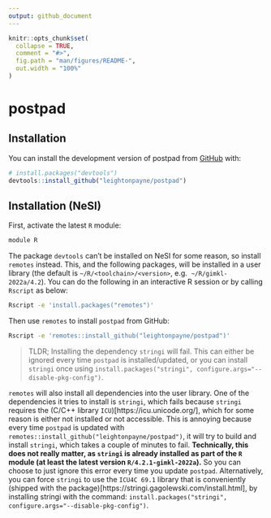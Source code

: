 ```yaml
---
output: github_document
---
```


<!-- README.md is generated from README.Rmd. Please edit that file -->

```r
knitr::opts_chunk$set(
  collapse = TRUE,
  comment = "#>",
  fig.path = "man/figures/README-",
  out.width = "100%"
)
```

# postpad

<!-- badges: start -->
<!-- badges: end -->

## Installation

You can install the development version of postpad from [GitHub](https://github.com/) with:

``` r
# install.packages("devtools")
devtools::install_github("leightonpayne/postpad")
```

## Installation (NeSI)

First, activate the latest `R` module:

```bash
module R
```

The package `devtools` can't be installed on NeSI for some reason, so install
`remotes` instead. This, and the following packages, will be installed in a
user library (the default is `~/R/<toolchain>/<version>`, e.g. 
`~/R/gimkl-2022a/4.2`). You can do the following in an interactive R session or 
by calling `Rscript` as below:

```bash
Rscript -e 'install.packages("remotes")'
```

Then use `remotes` to install `postpad` from GitHub:

```bash
Rscript -e 'remotes::install_github("leightonpayne/postpad")'
```

> TLDR; Installing the dependency `stringi` will fail. This can either be
ignored every time `postpad` is installed/updated, or you can install `stringi`
once using `install.packages("stringi", configure.args="--disable-pkg-config")`.

`remotes` will also install all dependencies into the user library. One of 
the dependencies it tries to install is `stringi`, which fails because 
`stringi` requires the (C/C++ library `ICU`)[https://icu.unicode.org/], which 
for some reason is either not installed or not accessible. This is annoying 
because every time `postpad` is updated with 
`remotes::install_github("leightonpayne/postpad")`, it will try to build and 
install `stringi`, which takes a couple of minutes to fail. 
**Technically, this does not really matter, as `stringi` is already installed 
as part of the `R` module (at least the latest version 
`R/4.2.1-gimkl-2022a`).** So you can choose to just ignore this error every
time you update `postpad`. Alternatively, you can force `stringi` to use the
`ICU4C 69.1` library that is conveniently 
(shipped with the package)[https://stringi.gagolewski.com/install.html], by
installing stringi with the command: 
`install.packages("stringi", configure.args="--disable-pkg-config")`.
